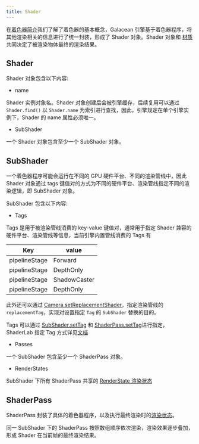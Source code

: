 ```yaml
---
title: Shader
---
```


在[着色器简介](/docs/graphics/shader/intro/)我们了解了着色器的基本概念，Galacean 引擎基于着色器程序，将其他渲染相关的信息进行了统一封装，形成了 Shader 对象。Shader 对象和 [材质](/docs/graphics/material/material/) 共同决定了被渲染物体最终的渲染结果。

## Shader

Shader 对象包含以下内容:

- name

Shader 实例对象名。Shader 对象创建后会被引擎缓存，后续复用可以通过 `Shader.find()` 以 `Shader.name` 为索引进行查找，因此，引擎规定在单个引擎实例下，Shader 的 name 属性必须唯一。

- SubShader

一个 Shader 对象包含至少一个 SubShader 对象。

## SubShader

一个着色器程序可能会运行在不同的 GPU 硬件平台、不同的渲染管线中，因此 Shader 对象通过 tags 键值对的方式为不同的硬件平台、渲染管线指定不同的渲染逻辑，即 SubShader 对象。

SubShader 包含以下内容:

- Tags

Tags 是用于被渲染管线消费的 key-value 键值对，通常用于指定 Shader 兼容的硬件平台、渲染管线等信息，当前引擎内置管线消费的 Tags 有

| Key           | value        |
| ------------- | ------------ |
| pipelineStage | Forward      |
| pipelineStage | DepthOnly    |
| pipelineStage | ShadowCaster |
| pipelineStage | DepthOnly    |

此外还可以通过 [Camera.setReplacementShader](/apis/galacean/#Camera-resetReplacementShader)，指定渲染管线的`replacementTag`，实现对设置指定 `Tag` 的 `SubShader` 替换的目的。

Tags 可以通过 [SubShader.setTag](/apis/galacean/#SubShader-setTag) 和 [ShaderPass.setTag](/apis/galacean/#ShaderPass-setTag)进行指定，ShaderLab 指定 Tag 方式详见[文档](/docs/graphics/shader/shaderLab/syntax/subShader/#tags)

- Passes

一个 SubShader 包含至少一个 ShaderPass 对象。

- RenderStates

SubShader 下所有 ShaderPass 共享的 [RenderState 渲染状态](/docs/graphics/material/composition/#渲染状态)

## ShaderPass

ShaderPass 封装了具体的着色器程序，以及执行最终渲染时的[渲染状态](/docs/graphics/material/composition/#渲染状态)。

<Callout type="info">
  同一 SubShader 下的 ShaderPass 按照数组顺序依次渲染，渲染效果逐步叠加，形成 Shader 在当前帧的最终渲染结果。
</Callout>
